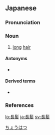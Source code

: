 {{also|長髮}}
==Japanese==
{{ja-kanjitab|ちょう|はつ|yomi=o}}

===Pronunciation===
{{ja-pron|yomi=o|ちょうはつ|acc=0|acc_ref=DJR,NHK}}

===Noun===
{{ja-noun|ちょうはつ|hhira=ちやうはつ}}

# [[long]] [[hair]]

====Antonyms====
* {{ja-r|短髪|たんぱつ}}

====Derived terms====
* {{ja-r|長髪賊|ちょうはつぞく|[[Taiping]] [[rebel]]s}}

===References===
<references/>

[[Category:ja:Hair|ちょうはつ]]

[[lo:長髪]]
[[ja:長髪]]
[[sv:長髪]]